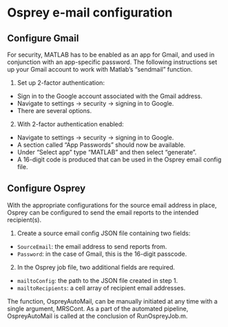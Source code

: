 # Osprey e-mail configuration

## Configure Gmail

For security, MATLAB has to be enabled as an app for Gmail, and used in conjunction with an app-specific password. The following instructions set up your Gmail account to work with Matlab’s “sendmail” function.

1.	Set up 2-factor authentication:
  + Sign in to the Google account associated with the Gmail address.
  + Navigate to settings -> security -> signing in to Google.
  + There are several options.
2.	With 2-factor authentication enabled:
  + Navigate to settings -> security -> signing in to Google.
  + A section called “App Passwords” should now be available.
  + Under “Select app” type “MATLAB” and then select “generate”.
  + A 16-digit code is produced that can be used in the Osprey email config file.

## Configure Osprey

With the appropriate configurations for the source email address in place, Osprey can be configured to send the email reports to the intended recipient(s).

1.	Create a source email config JSON file containing two fields:
  + `SourceEmail`: the email address to send reports from.
  + `Password`: in the case of Gmail, this is the 16-digit passcode.
2.	In the Osprey job file, two additional fields are required.
  + `mailtoConfig`: the path to the JSON file created in step 1.
  + `mailtoRecipients`: a cell array of recipient email addresses.

The function, OspreyAutoMail, can be manually initiated at any time with a single argument, MRSCont. As a part of the automated pipeline, OspreyAutoMail is called at the conclusion of RunOspreyJob.m.
